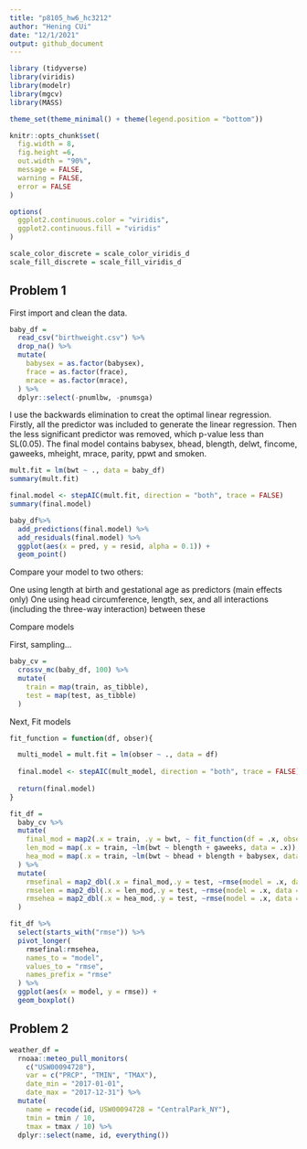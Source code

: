 ```yaml
---
title: "p8105_hw6_hc3212"
author: "Hening CUi"
date: "12/1/2021"
output: github_document
---
```


```r
library (tidyverse)
library(viridis)
library(modelr)
library(mgcv)
library(MASS)

theme_set(theme_minimal() + theme(legend.position = "bottom"))

knitr::opts_chunk$set(
  fig.width = 8,
  fig.height =6,
  out.width = "90%",
  message = FALSE,
  warning = FALSE,
  error = FALSE
)

options(
  ggplot2.continuous.color = "viridis",
  ggplot2.continuous.fill = "viridis"
)

scale_color_discrete = scale_color_viridis_d
scale_fill_discrete = scale_fill_viridis_d
```

## Problem 1

First import and clean the data.

```r
baby_df = 
  read_csv("birthweight.csv") %>% 
  drop_na() %>% 
  mutate(
    babysex = as.factor(babysex),
    frace = as.factor(frace),
    mrace = as.factor(mrace),
  ) %>% 
  dplyr::select(-pnumlbw, -pnumsga)
```

I use the backwards elimination to creat the optimal linear regression. Firstly, all the predictor was included to generate the linear regression. Then the less significant predictor was removed, which p-value less than SL(0.05). The final model contains babysex, bhead, blength, delwt, fincome,  
gaweeks, mheight, mrace, parity, ppwt and smoken.

```r
mult.fit = lm(bwt ~ ., data = baby_df)
summary(mult.fit)

final.model <- stepAIC(mult.fit, direction = "both", trace = FALSE) 
summary(final.model)
```


```r
baby_df%>% 
  add_predictions(final.model) %>% 
  add_residuals(final.model) %>% 
  ggplot(aes(x = pred, y = resid, alpha = 0.1)) +
  geom_point()
```

Compare your model to two others:

One using length at birth and gestational age as predictors (main effects only)
One using head circumference, length, sex, and all interactions (including the three-way interaction) between these

Compare models

First, sampling...

```r
baby_cv =
  crossv_mc(baby_df, 100) %>% 
  mutate(
    train = map(train, as_tibble),
    test = map(test, as_tibble)
  )
```

Next, Fit models


```r
fit_function = function(df, obser){

  multi_model = mult.fit = lm(obser ~ ., data = df)
  
  final.model <- stepAIC(mult_model, direction = "both", trace = FALSE)
  
  return(final.model)
}
```

```r
fit_df =
  baby_cv %>% 
  mutate(
    final_mod = map2(.x = train, .y = bwt, ~ fit_function(df = .x, obser = .y)),
    len_mod = map(.x = train, ~lm(bwt ~ blength + gaweeks, data = .x)),
    hea_mod = map(.x = train, ~lm(bwt ~ bhead + blength + babysex, data = .x))
  ) %>% 
  mutate(
    rmsefinal = map2_dbl(.x = final_mod,.y = test, ~rmse(model = .x, data = .y)),
    rmselen = map2_dbl(.x = len_mod,.y = test, ~rmse(model = .x, data = .y)),
    rmsehea = map2_dbl(.x = hea_mod,.y = test, ~rmse(model = .x, data = .y))
  )

```

```r
fit_df %>% 
  select(starts_with("rmse")) %>% 
  pivot_longer(
    rmsefinal:rmsehea,
    names_to = "model",
    values_to = "rmse", 
    names_prefix = "rmse"
  ) %>% 
  ggplot(aes(x = model, y = rmse)) +
  geom_boxplot()
```

## Problem 2

```r
weather_df = 
  rnoaa::meteo_pull_monitors(
    c("USW00094728"),
    var = c("PRCP", "TMIN", "TMAX"), 
    date_min = "2017-01-01",
    date_max = "2017-12-31") %>%
  mutate(
    name = recode(id, USW00094728 = "CentralPark_NY"),
    tmin = tmin / 10,
    tmax = tmax / 10) %>%
  dplyr::select(name, id, everything())
```




